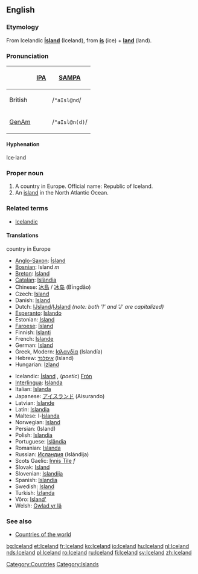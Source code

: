 ==English==
{{wikipedia}}

===Etymology===
From Icelandic '''[[Ísland]]''' (Iceland), from '''[[ís]]''' (ice) + '''[[land]]''' (land).

===Pronunciation===
{| border=1 cellpadding=5
! !! [[w:IPA|IPA]] !! [[w:SAMPA|SAMPA]]
|-
! British
| {{IPAchar|/ˈaɪslənd/}} || /<tt>"aIsl@nd</tt>/
|-
! [[GenAm]]
| {{IPAchar|/ˈaɪslən(d)/}} || /<tt>"aIsl@n(d)</tt>/
|}

====Hyphenation====
Ice·land

===Proper noun===
{{en-proper noun}}

# A country in Europe. Official name: Republic of Iceland.
# An [[island]] in the North Atlantic Ocean.

===Related terms===
*[[Icelandic]]

====Translations====
;country in Europe
{{top}}
*[[Anglo-Saxon]]: [[Ísland]]
*[[Bosnian]]: Island ''m''
*[[Breton]]: [[Island]]
*[[Catalan]]: [[Islàndia]] {{f}}
*Chinese: [[冰島]] / [[冰岛]] (Bīngdǎo)
*Czech: [[Island]]
*Danish: [[Island]]
*Dutch: [[Ĳsland]]/[[IJsland]] ''(note: both 'I' and 'J' are capitalized)''
*[[Esperanto]]: [[Islando]]
*Estonian: [[Island]]
*[[Faroese]]: [[Ísland]]
*Finnish: [[Islanti]]
*French: [[Islande]]
*German: [[Island]] {{n}}
*Greek, Modern: [[Ισλανδία]] (Islandía) {{f}}
*Hebrew: [[איסלנד]] (Island)
*Hungarian: [[Izland]]
{{mid}}
*Icelandic: [[Ísland]] {{n}}, (''poetic'') [[Frón]] {{n}}
*[[Interlingua]]: [[Islanda]]
*Italian: [[Islanda]] {{f}}
*Japanese: [[アイスランド]] (Aisurando)
*Latvian: [[Islande]] {{f}}
*Latin: [[Islandia]]
*Maltese: l-[[Islanda]]
*Norwegian: [[Island]]
*Persian: {{FAchar|[[ایسلند]]}} (Island)
*Polish: [[Islandia]] {{f}}
*Portuguese: [[Islândia]] {{f}}
*Romanian: [[Islanda]] {{f}}
*Russian: [[Исландия]] (Islándija) {{f}}
*Scots Gaelic: [[Innis Tìle]] ''f''
*Slovak: [[Island#Slovak|Island]] {{m}}
*Slovenian: [[Islandija]] {{f}}
*Spanish: [[Islandia]] {{f}}
*Swedish: [[Island]]
*Turkish: [[İzlanda]]
*Võro: [[Island']]
*Welsh: [[Gwlad yr Iâ]]
{{bottom}}

===See also===
* [[Countries of the world]]

[[Category:Countries]]
[[Category:Islands]]

[[bg:Iceland]]
[[et:Iceland]]
[[fr:Iceland]]
[[ko:Iceland]]
[[io:Iceland]]
[[hu:Iceland]]
[[nl:Iceland]]
[[nds:Iceland]]
[[pl:Iceland]]
[[ro:Iceland]]
[[ru:Iceland]]
[[fi:Iceland]]
[[sv:Iceland]]
[[zh:Iceland]]